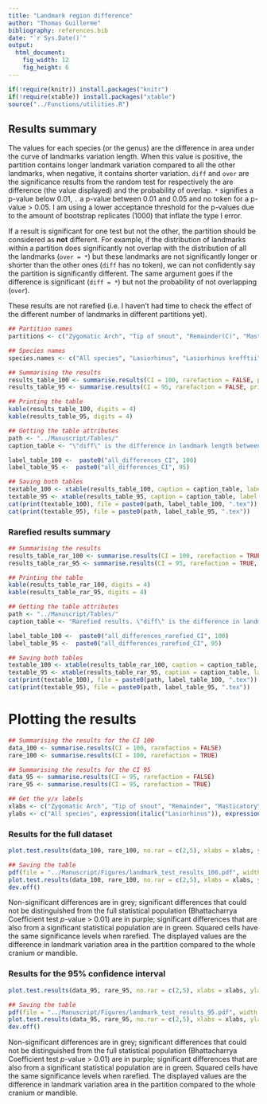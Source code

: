 ```yaml
---
title: "Landmark region difference"
author: "Thomas Guillerme"
bibliography: references.bib
date: "`r Sys.Date()`"
output:
  html_document:
    fig_width: 12
    fig_height: 6
---
```


```r
if(!require(knitr)) install.packages("knitr")
if(!require(xtable)) install.packages("xtable")
source("../Functions/utilities.R")
```

## Results summary


The values for each species (or the genus) are the difference in area under the curve of landmarks variation length.
When this value is positive, the partition contains longer landmark variation compared to all the other landmarks, when negative, it contains shorter variation.
`diff` and `over` are the significance results from the random test for respectively the are difference (the value displayed) and the probability of overlap.
`*` signifies a p-value below 0.01, `.` a p-value between 0.01 and 0.05 and no token for a p-value > 0.05.
I am using a lower acceptance threshold for the p-values due to the amount of bootstrap replicates (1000) that inflate the type I error.

If a result is significant for one test but not the other, the partition should be considered as **not** different.
For example, if the distribution of landmarks within a partition does significantly not overlap with the distribution of all the landmarks (`over = *`) but these landmarks are not significantly longer or shorter than the other ones (`diff` has no token), we can not confidently say the partition is significantly different.
The same argument goes if the difference is significant (`diff = *`) but not the probability of not overlapping (`over`).

These results are not rarefied (i.e. I haven't had time to check the effect of the different number of landmarks in different partitions yet).


```r
## Partition names
partitions <- c("Zygomatic Arch", "Tip of snout", "Remainder(C)", "Masticatory insertions", "Symphyseal area", "Remainder(M)")

## Species names
species.names <- c("All species", "Lasiorhinus", "Lasiorhinus krefftii", "Lasiorhinus latifrons", "Vombatus usrinus")

## Summarising the results
results_table_100 <- summarise.results(CI = 100, rarefaction = FALSE, print.token = TRUE, partitions = partitions, species.names = species.names)
results_table_95 <- summarise.results(CI = 95, rarefaction = FALSE, print.token = TRUE, partitions = partitions, species.names = species.names)

## Printing the table
kable(results_table_100, digits = 4)
kable(results_table_95, digits = 4)
```

```r
## Getting the table attributes
path <- "../Manuscript/Tables/"
caption_table <- "\"diff\" is the difference in landmark length between the ones from the partition and all the other. \"overlap\" is the probability of overlap between the distribution of the landmark lengths in the partitions and all the other. The p values are adjusted using a Bonferroni-Holm correction. Because of the number of bootstrap pseudo-replicates involved in the test (1000), we lowered our threshold for rejecting H0 to p <= 0.01. Signif. codes: 0 '**' 0.001 '*' 0.01 '.' 0.05 ' ' 1"

label_table_100 <-  paste0("all_differences_CI", 100)
label_table_95 <-  paste0("all_differences_CI", 95)

## Saving both tables
textable_100 <- xtable(results_table_100, caption = caption_table, label = label_table_100)
textable_95 <- xtable(results_table_95, caption = caption_table, label = label_table_95)
cat(print(textable_100), file = paste0(path, label_table_100, ".tex"))
cat(print(textable_95), file = paste0(path, label_table_95, ".tex"))
```



### Rarefied results summary

```r
## Summarising the results
results_table_rar_100 <- summarise.results(CI = 100, rarefaction = TRUE, print.token = TRUE, partitions = partitions, species.names = species.names)
results_table_rar_95 <- summarise.results(CI = 95, rarefaction = TRUE, print.token = TRUE, partitions = partitions, species.names = species.names)

## Printing the table
kable(results_table_rar_100, digits = 4)
kable(results_table_rar_95, digits = 4)
```

```r
## Getting the table attributes
path <- "../Manuscript/Tables/"
caption_table <- "Rarefied results. \"diff\" is the difference in landmark length between the ones from the partition and all the other. \"overlap\" is the probability of overlap between the distribution of the landmark lengths in the partitions and all the other. The p values are adjusted using a Bonferroni-Holm correction. Because of the number of bootstrap pseudo-replicates involved in the test (1000), we lowered our threshold for rejecting H0 to p <= 0.01. Signif. codes: 0 '**' 0.001 '*' 0.01 '.' 0.05 ' ' 1"

label_table_100 <-  paste0("all_differences_rarefied_CI", 100)
label_table_95 <-  paste0("all_differences_rarefied_CI", 95)

## Saving both tables
textable_100 <- xtable(results_table_rar_100, caption = caption_table, label = label_table_100)
textable_95 <- xtable(results_table_rar_95, caption = caption_table, label = label_table_95)
cat(print(textable_100), file = paste0(path, label_table_100, ".tex"))
cat(print(textable_95), file = paste0(path, label_table_95, ".tex"))
```


# Plotting the results

```r
## Summarising the results for the CI 100
data_100 <- summarise.results(CI = 100, rarefaction = FALSE)
rare_100 <- summarise.results(CI = 100, rarefaction = TRUE)

## Summarising the results for the CI 95
data_95 <- summarise.results(CI = 95, rarefaction = FALSE)
rare_95 <- summarise.results(CI = 95, rarefaction = TRUE)

## Get the y/x labels
xlabs <- c("Zygomatic Arch", "Tip of snout", "Remainder", "Masticatory\ninsertions", "Symphyseal\narea", "Remainder")
ylabs <- c("All species", expression(italic("Lasiorhinus")), expression(italic("Lasiorhinus krefftii")), expression(italic("Lasiorhinus latifrons")), expression(italic("Vombatus ursinus")))
```

### Results for the full dataset

```r
plot.test.results(data_100, rare_100, no.rar = c(2,5), xlabs = xlabs, ylabs = ylabs)
```

```r
## Saving the table
pdf(file = "../Manuscript/Figures/landmark_test_results_100.pdf", width = 12, height = 7.5)
plot.test.results(data_100, rare_100, no.rar = c(2,5), xlabs = xlabs, ylabs = ylabs)
dev.off()
```

Non-significant differences are in grey; significant differences that could not be distinguished from the full statistical population (Bhattacharrya Coefficient test _p_-value > 0.01) are in purple; significant differences that are also from a significant statistical population are in green. Squared cells have the same significance levels when rarefied. The displayed values are the difference in landmark variation area in the partition compared to the whole cranium or mandible.


### Results for the 95% confidence interval

```r
plot.test.results(data_95, rare_95, no.rar = c(2,5), xlabs = xlabs, ylabs = ylabs)
```

```r
## Saving the table
pdf(file = "../Manuscript/Figures/landmark_test_results_95.pdf", width = 12, height = 7.5)
plot.test.results(data_95, rare_95, no.rar = c(2,5), xlabs = xlabs, ylabs = ylabs)
dev.off()
```

Non-significant differences are in grey; significant differences that could not be distinguished from the full statistical population (Bhattacharrya Coefficient test _p_-value > 0.01) are in purple; significant differences that are also from a significant statistical population are in green. Squared cells have the same significance levels when rarefied. The displayed values are the difference in landmark variation area in the partition compared to the whole cranium or mandible.
